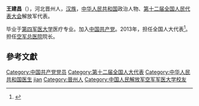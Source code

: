 '''王建昌'''（{{bd|1960年||}}），河北晋州人，[[汉族|汉族]]，[[中华人民共和国|中华人民共和国]]政治人物、[[第十二届全国人民代表大会|第十二届全国人民代表大会]]解放军代表。

毕业于[[第四军医大学|第四军医大学]]医疗专业。加入[[中国共产党|中国共产党]]。2013年，担任全国人大代表<ref>{{cite news|title=全国人大代表信息-王建昌|url= http://210.82.31.1:8084/delegate/viewDelegate.action?dbid=122743|accessdate=2013-04-05|newspaper=全国人大网}}</ref>。担任[[空军总医院|空军总医院]]院长。

==參考文獻==
{{reflist}}
{{中国政治人物小作品}}
{{DEFAULTSORT:wang jianchang}}
[[Category:中国共产党党员|Category:中国共产党党员]]
[[Category:第十二届全国人大代表|Category:第十二届全国人大代表]]
[[Category:中华人民共和国医生|Category:中华人民共和国医生]]
[[Category:王姓|jian]]
[[Category:晉州人|Category:晉州人]]
[[Category:中国人民解放军空军军医大学校友|Category:中国人民解放军空军军医大学校友]]